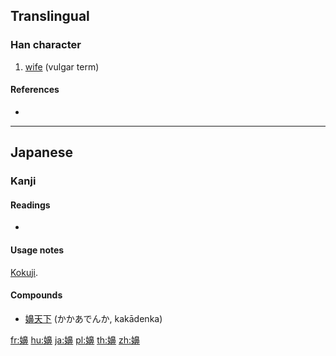 ==Translingual==

===Han character===
{{Han char|rn=38|rad=女|as=14|sn=17|four=|canj=VHUL|ids=⿰女鼻}}

# {{lb|mul|Japanese}} [[wife]] (vulgar term)

====References====
* {{Han ref|kx=0273.171|dkj=06849|hdz=21087.081|uh=5B36|ud=23350}}

----

==Japanese==

===Kanji===
{{ja-kanji|grade=9|rs=女14}}

====Readings====
* {{ja-readings|kun=[[かか]] (kaka), [[かかう]] (kakau)}}

====Usage notes====
[[kokuji|Kokuji]].

====Compounds====
* [[嬶天下]] (かかあでんか, kakādenka)

[[fr:嬶]]
[[hu:嬶]]
[[ja:嬶]]
[[pl:嬶]]
[[th:嬶]]
[[zh:嬶]]